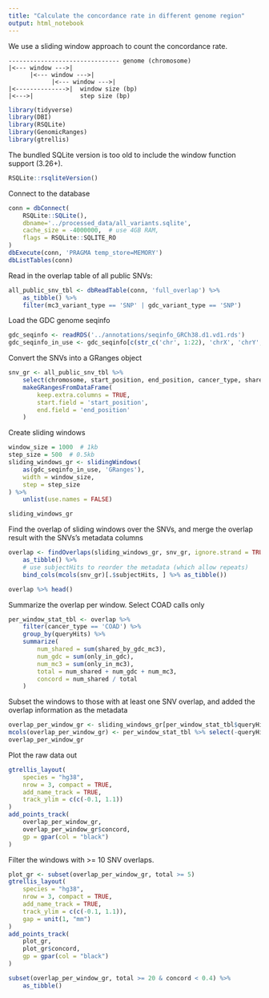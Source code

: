 ```yaml
---
title: "Calculate the concordance rate in different genome region"
output: html_notebook
---
```


We use a sliding window approach to count the concordance rate.

    ------------------------------- genome (chromosome)
    |<--- window --->|
          |<--- window --->|
                |<--- window --->|
    |<-------------->|  window size (bp)
    |<--->|             step size (bp)
    
```r
library(tidyverse)
library(DBI)
library(RSQLite)
library(GenomicRanges)
library(gtrellis)
```

The bundled SQLite version is too old to include the window function support (3.26+).
```r
RSQLite::rsqliteVersion()
```

Connect to the database
```r
conn = dbConnect(
    RSQLite::SQLite(), 
    dbname='../processed_data/all_variants.sqlite',
    cache_size = -4000000,  # use 4GB RAM,
    flags = RSQLite::SQLITE_RO
)
dbExecute(conn, 'PRAGMA temp_store=MEMORY')
dbListTables(conn)
```

Read in the overlap table of all public SNVs:
```r
all_public_snv_tbl <- dbReadTable(conn, 'full_overlap') %>%
    as_tibble() %>%
    filter(mc3_variant_type == 'SNP' | gdc_variant_type == 'SNP')
```

Load the GDC genome seqinfo
```r
gdc_seqinfo <- readRDS('../annotations/seqinfo_GRCh38.d1.vd1.rds')
gdc_seqinfo_in_use <- gdc_seqinfo[c(str_c('chr', 1:22), 'chrX', 'chrY', 'chrM')]
```

Convert the SNVs into a GRanges object
```r
snv_gr <- all_public_snv_tbl %>%
    select(chromosome, start_position, end_position, cancer_type, shared_by_gdc_mc3, only_in_gdc, only_in_mc3) %>%
    makeGRangesFromDataFrame(
        keep.extra.columns = TRUE,
        start.field = 'start_position',
        end.field = 'end_position'
    )
```

Create sliding windows
```r
window_size = 1000  # 1kb
step_size = 500  # 0.5kb
sliding_windows_gr <- slidingWindows(
    as(gdc_seqinfo_in_use, 'GRanges'), 
    width = window_size, 
    step = step_size
) %>%
    unlist(use.names = FALSE)
```

```r
sliding_windows_gr
```

Find the overlap of sliding windows over the SNVs, and merge the overlap result with the SNVs's metadata columns
```r
overlap <- findOverlaps(sliding_windows_gr, snv_gr, ignore.strand = TRUE) %>%
    as_tibble() %>%
    # use subjectHits to reorder the metadata (which allow repeats)
    bind_cols(mcols(snv_gr)[.$subjectHits, ] %>% as_tibble())

overlap %>% head()
```

Summarize the overlap per window. Select COAD calls only
```r
per_window_stat_tbl <- overlap %>% 
    filter(cancer_type == 'COAD') %>%
    group_by(queryHits) %>%
    summarize(
        num_shared = sum(shared_by_gdc_mc3),
        num_gdc = sum(only_in_gdc),
        num_mc3 = sum(only_in_mc3),
        total = num_shared + num_gdc + num_mc3,
        concord = num_shared / total 
    )
```

Subset the windows to those with at least one SNV overlap, and added the overlap information as the metadata
```r
overlap_per_window_gr <- sliding_windows_gr[per_window_stat_tbl$queryHits]
mcols(overlap_per_window_gr) <- per_window_stat_tbl %>% select(-queryHits)
overlap_per_window_gr
```

Plot the raw data out
```r
gtrellis_layout(
    species = "hg38", 
    nrow = 3, compact = TRUE,
    add_name_track = TRUE,
    track_ylim = c(c(-0.1, 1.1))
)
add_points_track(
    overlap_per_window_gr, 
    overlap_per_window_gr$concord, 
    gp = gpar(col = "black")
)
```

Filter the windows with >= 10 SNV overlaps.
```r
plot_gr <- subset(overlap_per_window_gr, total >= 5)
gtrellis_layout(
    species = "hg38", 
    nrow = 3, compact = TRUE,
    add_name_track = TRUE,
    track_ylim = c(c(-0.1, 1.1)),
    gap = unit(1, "mm")
)
add_points_track(
    plot_gr, 
    plot_gr$concord, 
    gp = gpar(col = "black")
)
```

```r
subset(overlap_per_window_gr, total >= 20 & concord < 0.4) %>%
    as_tibble()
```
